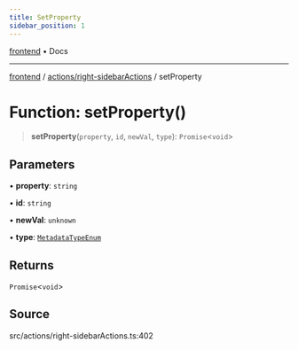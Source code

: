 ```yaml
---
title: SetProperty
sidebar_position: 1
---
```


[frontend](../../..) • Docs

***

[frontend](../../..) / [actions/right-sidebarActions](..) / setProperty

# Function: setProperty()

> **setProperty**(`property`, `id`, `newVal`, `type`): `Promise`\<`void`\>

## Parameters

• **property**: `string`

• **id**: `string`

• **newVal**: `unknown`

• **type**: [`MetadataTypeEnum`](../../../context/sidebar-provider/enumerations/MetadataTypeEnum)

## Returns

`Promise`\<`void`\>

## Source

src/actions/right-sidebarActions.ts:402
